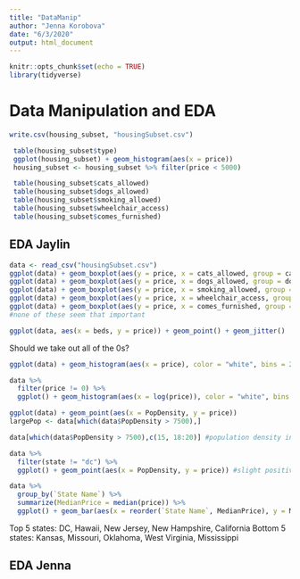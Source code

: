 ```yaml
---
title: "DataManip"
author: "Jenna Korobova"
date: "6/3/2020"
output: html_document
---
```


```r
knitr::opts_chunk$set(echo = TRUE)
library(tidyverse)
```

# Data Manipulation and EDA

```r
write.csv(housing_subset, "housingSubset.csv")
```

```r
 table(housing_subset$type)
 ggplot(housing_subset) + geom_histogram(aes(x = price))
 housing_subset <- housing_subset %>% filter(price < 5000)

 table(housing_subset$cats_allowed)
 table(housing_subset$dogs_allowed)
 table(housing_subset$smoking_allowed)
 table(housing_subset$wheelchair_access)
 table(housing_subset$comes_furnished)
```

## EDA Jaylin
```r
data <- read_csv("housingSubset.csv")
ggplot(data) + geom_boxplot(aes(y = price, x = cats_allowed, group = cats_allowed))
ggplot(data) + geom_boxplot(aes(y = price, x = dogs_allowed, group = dogs_allowed))
ggplot(data) + geom_boxplot(aes(y = price, x = smoking_allowed, group = smoking_allowed))
ggplot(data) + geom_boxplot(aes(y = price, x = wheelchair_access, group = wheelchair_access))
ggplot(data) + geom_boxplot(aes(y = price, x = comes_furnished, group = comes_furnished))
#none of these seem that important 

ggplot(data, aes(x = beds, y = price)) + geom_point() + geom_jitter()
```
Should we take out all of the 0s? 

```r
ggplot(data) + geom_histogram(aes(x = price), color = "white", bins = 25)

data %>%
  filter(price != 0) %>%
  ggplot() + geom_histogram(aes(x = log(price)), color = "white", bins = 25)
```

```r
ggplot(data) + geom_point(aes(x = PopDensity, y = price))
largePop <- data[which(data$PopDensity > 7500),]

data[which(data$PopDensity > 7500),c(15, 18:20)] #population density in DC is ridiculous 

data %>%
  filter(state != "dc") %>%
  ggplot() + geom_point(aes(x = PopDensity, y = price)) #slight positive correlation 
```

```r
data %>%
  group_by(`State Name`) %>%
  summarize(MedianPrice = median(price)) %>%
  ggplot() + geom_bar(aes(x = reorder(`State Name`, MedianPrice), y = MedianPrice), stat = "identity") + coord_flip()
``` 
Top 5 states: DC, Hawaii, New Jersey, New Hampshire, California
Bottom 5 states: Kansas, Missouri, Oklahoma, West Virginia, Mississippi 

## EDA Jenna

```r

```

